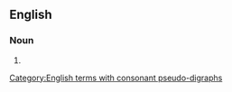 {{also|short hairs}}

==English==

===Noun===
{{head|en|noun form}}

# {{plural of|shorthair|lang=en}}

[[Category:English terms with consonant pseudo-digraphs]]